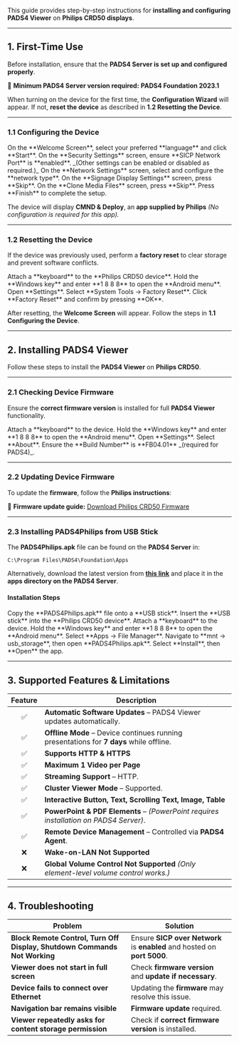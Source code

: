 This guide provides step-by-step instructions for **installing and configuring PADS4 Viewer** on **Philips CRD50 displays**.

---

## **1. First-Time Use**

Before installation, ensure that the **PADS4 Server is set up and configured properly**.

📌 **Minimum PADS4 Server version required:** **PADS4 Foundation 2023.1**

When turning on the device for the first time, the **Configuration Wizard** will appear. If not, **reset the device** as described in **1.2 Resetting the Device**.

---

### **1.1 Configuring the Device**

<Steps>
  <Step title="Step One">
    On the **Welcome Screen**, select your preferred **language** and click **Start**.
  </Step>
  <Step title="Step Two">
    On the **Security Settings** screen, ensure **SICP Network Port** is **enabled**. _(Other settings can be enabled or disabled as required.)_
  </Step>
  <Step title="Step Three">
    On the **Network Settings** screen, select and configure the **network type**.
  </Step>
  <Step title="Step Four">
    On the **Signage Display Settings** screen, press **Skip**.
  </Step>
  <Step title="Step Five">
    On the **Clone Media Files** screen, press **Skip**.
  </Step>
  <Step title="Step Six">
    Press **Finish** to complete the setup.
  </Step>
</Steps>

The device will display **CMND & Deploy**, an **app supplied by Philips** _(No configuration is required for this app)._

---

### **1.2 Resetting the Device**

If the device was previously used, perform a **factory reset** to clear storage and prevent software conflicts.

<Steps>
  <Step title="Step One">
    Attach a **keyboard** to the **Philips CRD50 device**.
  </Step>
  <Step title="Step Two">
    Hold the **Windows key** and enter **1 8 8 8** to open the **Android menu**.
  </Step>
  <Step title="Step Three">
    Open **Settings**.
  </Step>
  <Step title="Step Four">
    Select **System Tools → Factory Reset**.
  </Step>
  <Step title="Step Five">
    Click **Factory Reset** and confirm by pressing **OK**.
  </Step>
</Steps>

After resetting, the **Welcome Screen** will appear. Follow the steps in **1.1 Configuring the Device**.

---

## **2. Installing PADS4 Viewer**

Follow these steps to install the **PADS4 Viewer** on **Philips CRD50**.

---

### **2.1 Checking Device Firmware**

Ensure the **correct firmware version** is installed for full **PADS4 Viewer** functionality.

<Steps>
  <Step title="Step One">
    Attach a **keyboard** to the device.
  </Step>
  <Step title="Step Two">
    Hold the **Windows key** and enter **1 8 8 8** to open the **Android menu**.
  </Step>
  <Step title="Step Three">
    Open **Settings**.
  </Step>
  <Step title="Step Four">
    Select **About**.
  </Step>
  <Step title="Step Five">
    Ensure the **Build Number** is **FB04.01** _(required for PADS4)_.
  </Step>
</Steps>

---

### **2.2 Updating Device Firmware**

To update the **firmware**, follow the **Philips instructions**:

📌 **Firmware update guide:** [Download Philips CRD50 Firmware](#)

---

### **2.3 Installing PADS4Philips from USB Stick**

The **PADS4Philips.apk** file can be found on the **PADS4 Server** in:

```
C:\Program Files\PADS4\Foundation\Apps
```

Alternatively, download the latest version from [**this link**](http://go.pads4.com/?fwlink=1006) and place it in the **apps directory on the PADS4 Server**.

#### **Installation Steps**

<Steps>
  <Step title="Step One">
    Copy the **PADS4Philips.apk** file onto a **USB stick**.
  </Step>
  <Step title="Step Two">
    Insert the **USB stick** into the **Philips CRD50 device**.
  </Step>
  <Step title="Step Three">
    Attach a **keyboard** to the device.
  </Step>
  <Step title="Step Four">
    Hold the **Windows key** and enter **1 8 8 8** to open the **Android menu**.
  </Step>
  <Step title="Step Five">
    Select **Apps → File Manager**.
  </Step>
  <Step title="Step Six">
    Navigate to **mnt → usb_storage**, then open **PADS4Philips.apk**.
  </Step>
  <Step title="Step Seven">
    Select **Install**, then **Open** the app.
  </Step>
</Steps>

---

## **3. Supported Features & Limitations**

| Feature | Description                                                                             |
| :-----: | --------------------------------------------------------------------------------------- |
| ✅       | **Automatic Software Updates** – PADS4 Viewer updates automatically.                    |
| ✅       | **Offline Mode** – Device continues running presentations for **7 days** while offline. |
| ✅       | **Supports HTTP & HTTPS**                                                               |
| ✅       | **Maximum 1 Video per Page**                                                            |
| ✅       | **Streaming Support** – HTTP.                                                           |
| ✅       | **Cluster Viewer Mode** – Supported.                                                    |
| ✅       | **Interactive Button, Text, Scrolling Text, Image, Table**                              |
| ✅       | **PowerPoint & PDF Elements** – _(PowerPoint requires installation on PADS4 Server)_.   |
| ✅       | **Remote Device Management** – Controlled via **PADS4 Agent**.                          |
| ❌       | **Wake-on-LAN Not Supported**                                                           |
| ❌       | **Global Volume Control Not Supported** _(Only element-level volume control works.)_    |

---

## **4. Troubleshooting**

| **Problem**                                                               | **Solution**                                                             |
| ------------------------------------------------------------------------- | ------------------------------------------------------------------------ |
| **Block Remote Control, Turn Off Display, Shutdown Commands Not Working** | Ensure **SICP over Network** is **enabled** and hosted on **port 5000**. |
| **Viewer does not start in full screen**                                  | Check **firmware version** and **update if necessary**.                  |
| **Device fails to connect over Ethernet**                                 | Updating the **firmware** may resolve this issue.                        |
| **Navigation bar remains visible**                                        | **Firmware update** required.                                            |
| **Viewer repeatedly asks for content storage permission**                 | Check if **correct firmware version** is installed.                      |